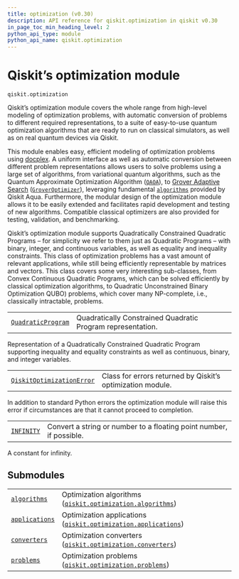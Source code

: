 ```yaml
---
title: optimization (v0.30)
description: API reference for qiskit.optimization in qiskit v0.30
in_page_toc_min_heading_level: 2
python_api_type: module
python_api_name: qiskit.optimization
---
```


<span id="module-qiskit.optimization" />

<span id="qiskit-optimization" />

<span id="qiskit-s-optimization-module-qiskit-optimization" />

# Qiskit’s optimization module

`qiskit.optimization`

Qiskit’s optimization module covers the whole range from high-level modeling of optimization problems, with automatic conversion of problems to different required representations, to a suite of easy-to-use quantum optimization algorithms that are ready to run on classical simulators, as well as on real quantum devices via Qiskit.

This module enables easy, efficient modeling of optimization problems using [docplex](https://developer.ibm.com/docloud/documentation/optimization-modeling/modeling-for-python/). A uniform interface as well as automatic conversion between different problem representations allows users to solve problems using a large set of algorithms, from variational quantum algorithms, such as the Quantum Approximate Optimization Algorithm ([`QAOA`](qiskit.aqua.algorithms.QAOA "qiskit.aqua.algorithms.QAOA")), to [Grover Adaptive Search](https://arxiv.org/abs/quant-ph/9607014) ([`GroverOptimizer`](qiskit.optimization.algorithms.GroverOptimizer "qiskit.optimization.algorithms.GroverOptimizer")), leveraging fundamental [`algorithms`](qiskit.aqua.algorithms#module-qiskit.aqua.algorithms "qiskit.aqua.algorithms") provided by Qiskit Aqua. Furthermore, the modular design of the optimization module allows it to be easily extended and facilitates rapid development and testing of new algorithms. Compatible classical optimizers are also provided for testing, validation, and benchmarking.

Qiskit’s optimization module supports Quadratically Constrained Quadratic Programs – for simplicity we refer to them just as Quadratic Programs – with binary, integer, and continuous variables, as well as equality and inequality constraints. This class of optimization problems has a vast amount of relevant applications, while still being efficiently representable by matrices and vectors. This class covers some very interesting sub-classes, from Convex Continuous Quadratic Programs, which can be solved efficiently by classical optimization algorithms, to Quadratic Unconstrained Binary Optimization QUBO) problems, which cover many NP-complete, i.e., classically intractable, problems.

|                                                                                                   |                                                             |
| ------------------------------------------------------------------------------------------------- | ----------------------------------------------------------- |
| [`QuadraticProgram`](qiskit.optimization.QuadraticProgram "qiskit.optimization.QuadraticProgram") | Quadratically Constrained Quadratic Program representation. |

Representation of a Quadratically Constrained Quadratic Program supporting inequality and equality constraints as well as continuous, binary, and integer variables.

|                                                                                                                        |                                                            |
| ---------------------------------------------------------------------------------------------------------------------- | ---------------------------------------------------------- |
| [`QiskitOptimizationError`](qiskit.optimization.QiskitOptimizationError "qiskit.optimization.QiskitOptimizationError") | Class for errors returned by Qiskit’s optimization module. |

In addition to standard Python errors the optimization module will raise this error if circumstances are that it cannot proceed to completion.

|                                                                           |                                                                     |
| ------------------------------------------------------------------------- | ------------------------------------------------------------------- |
| [`INFINITY`](qiskit.optimization.INFINITY "qiskit.optimization.INFINITY") | Convert a string or number to a floating point number, if possible. |

A constant for infinity.

## Submodules

|                                                                                                                               |                                                                                                                                                                               |
| ----------------------------------------------------------------------------------------------------------------------------- | ----------------------------------------------------------------------------------------------------------------------------------------------------------------------------- |
| [`algorithms`](qiskit.optimization.algorithms#module-qiskit.optimization.algorithms "qiskit.optimization.algorithms")         | Optimization algorithms ([`qiskit.optimization.algorithms`](qiskit.optimization.algorithms#module-qiskit.optimization.algorithms "qiskit.optimization.algorithms"))           |
| [`applications`](qiskit.optimization.applications#module-qiskit.optimization.applications "qiskit.optimization.applications") | Optimization applications ([`qiskit.optimization.applications`](qiskit.optimization.applications#module-qiskit.optimization.applications "qiskit.optimization.applications")) |
| [`converters`](qiskit.optimization.converters#module-qiskit.optimization.converters "qiskit.optimization.converters")         | Optimization converters ([`qiskit.optimization.converters`](qiskit.optimization.converters#module-qiskit.optimization.converters "qiskit.optimization.converters"))           |
| [`problems`](qiskit.optimization.problems#module-qiskit.optimization.problems "qiskit.optimization.problems")                 | Optimization problems ([`qiskit.optimization.problems`](qiskit.optimization.problems#module-qiskit.optimization.problems "qiskit.optimization.problems"))                     |

